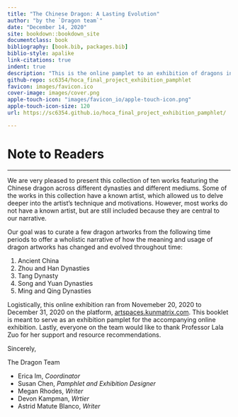 ```yaml
--- 
title: "The Chinese Dragon: A Lasting Evolution"
author: "by the `Dragon team`"
date: "December 14, 2020"
site: bookdown::bookdown_site
documentclass: book
bibliography: [book.bib, packages.bib]
biblio-style: apalike
link-citations: true 
indent: true
description: "This is the online pamplet to an exhibition of dragons in Chinese art. This is part of a final curation project for History of Chinese Art at NYU Shanghai Fall 2020."
github-repo: sc6354/hoca_final_project_exhibition_pamphlet
favicon: images/favicon.ico
cover-image: images/cover.png
apple-touch-icon: "images/favicon_io/apple-touch-icon.png"
apple-touch-icon-size: 120
url: https://sc6354.github.io/hoca_final_project_exhibition_pamphlet/

---
```


# Note to Readers {-}

---

We are very pleased to present this collection of ten works featuring the Chinese dragon across different dynasties and different mediums. Some of the works in this collection have a known artist, which allowed us to delve deeper into the artist's technique and motivations. However, most works do not have a known artist, but are still included because they are central to our narrative. 

Our goal was to curate a few dragon artworks from the following time periods to offer a wholistic narrative of how the meaning and usage of dragon artworks has changed and evolved throughout time:

1. Ancient China 
2. Zhou and Han Dynasties
3. Tang Dynasty 
4. Song and Yuan Dynasties
5. Ming and Qing Dynasties
 
Logistically, this online exhibition ran from Novemeber 20, 2020 to December 31, 2020 on the platform, [artspaces.kunmatrix.com](https://artspaces.kunstmatrix.com/en/exhibition/3398947/the-chinese-dragon-a-lasting-evolution?returnUrl=exhibition/4712/configurator){target="_blank"}. This booklet is meant to serve as an exhibition pamplet for the accompanying online exhibition. Lastly, everyone on the team would like to thank Professor Lala Zuo for her support and resource recommendations. 

Sincerely, 

The Dragon Team 

- Erica Im, *Coordinator*
- Susan Chen, *Pamphlet and Exhibition Designer*
- Megan Rhodes, *Writer*
- Devon Kampman, *Wrtier*
- Astrid Matute Blanco, *Writer*
